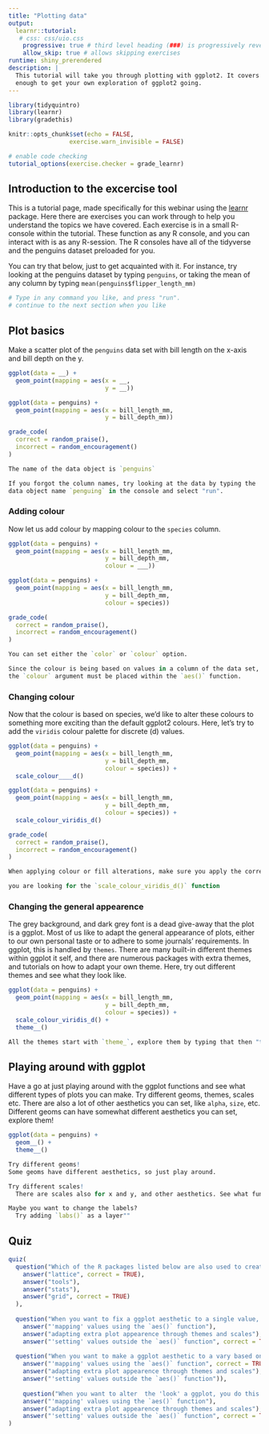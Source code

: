 ```yaml
---
title: "Plotting data"
output: 
  learnr::tutorial:
   # css: css/uio.css
    progressive: true # third level heading (###) is progressively revealed
    allow_skip: true # allows skipping exercises
runtime: shiny_prerendered
description: |
  This tutorial will take you through plotting with ggplot2. It covers just the basics, but should give you
  enough to get your own exploration of ggplot2 going.
---
```


```r

library(tidyquintro)
library(learnr)
library(gradethis)

knitr::opts_chunk$set(echo = FALSE,
                 exercise.warn_invisible = FALSE)

# enable code checking
tutorial_options(exercise.checker = grade_learnr)

```

## Introduction to the excercise tool

This is a tutorial page, made specifically for this webinar using the [learnr]() package. 
Here there are exercises you can work through to help you understand the topics we have covered. 
Each exercise is in a small R-console within the tutorial. 
These function as any R console, and you can interact with is as any R-session. 
The R consoles have all of the tidyverse and the penguins dataset preloaded for you.

You can try that below, just to get acquainted with it. 
For instance, try looking at the penguins dataset by typing `penguins`, or taking the mean of any column by typing `mean(penguins$flipper_length_mm)`

```r
# Type in any command you like, and press "run". 
# continue to the next section when you like
```


## Plot basics

Make a scatter plot of the `penguins` data set with bill length on the x-axis and bill depth on the y.
```r
ggplot(data = __) +
  geom_point(mapping = aes(x = __,
                           y = __))
```

```r
ggplot(data = penguins) +
  geom_point(mapping = aes(x = bill_length_mm,
                           y = bill_depth_mm))
```

```r
grade_code(
  correct = random_praise(),
  incorrect = random_encouragement()
)
```

```r
The name of the data object is `penguins`
```

```r
If you forgot the column names, try looking at the data by typing the 
data object name `penguing` in the console and select "run".
```

### Adding colour

Now let us add colour by mapping colour to the `species` column.
```r
ggplot(data = penguins) +
  geom_point(mapping = aes(x = bill_length_mm,
                           y = bill_depth_mm,
                           colour = ___))
```

```r
ggplot(data = penguins) +
  geom_point(mapping = aes(x = bill_length_mm,
                           y = bill_depth_mm,
                           colour = species))
```

```r
grade_code(
  correct = random_praise(),
  incorrect = random_encouragement()
)
```

```r
You can set either the `color` or `colour` option.
```

```r
Since the colour is being based on values in a column of the data set, 
the `colour` argument must be placed within the `aes()` function.
```

### Changing colour

Now that the colour is based on species, we'd like to alter these colours to something more exciting than the default ggplot2 colours. 
Here, let's try to add the `viridis` colour palette for discrete (d) values.
```r
ggplot(data = penguins) +
  geom_point(mapping = aes(x = bill_length_mm,
                           y = bill_depth_mm,
                           colour = species)) +
  scale_colour____d()
```

```r
ggplot(data = penguins) +
  geom_point(mapping = aes(x = bill_length_mm,
                           y = bill_depth_mm,
                           colour = species)) +
  scale_colour_viridis_d()
```

```r
grade_code(
  correct = random_praise(),
  incorrect = random_encouragement()
)
```

```r
When applying colour or fill alterations, make sure you apply the correct type of aesthetic scale for your use (i.e colour and fill are two different things, also for scales)
```

```r
you are looking for the `scale_colour_viridis_d()` function
```

### Changing the general appearence

The grey background, and dark grey font is a dead give-away that the plot is a ggplot.
Most of us like to adapt the general appearance of plots, either to our own personal taste or to adhere to some journals' requirements. 
In ggplot, this is handled by `themes`. 
There are many built-in different themes within ggplot it self, and there are numerous packages with extra themes, and tutorials on how to adapt your own theme.
Here, try out different themes and see what they look like. 


```r
ggplot(data = penguins) +
  geom_point(mapping = aes(x = bill_length_mm,
                           y = bill_depth_mm,
                           colour = species)) +
  scale_colour_viridis_d() + 
  theme__()
```


```r
All the themes start with `theme_`, explore them by typing that then "tab" to see all possible options.
```

## Playing around with ggplot
Have a go at just playing around with the ggplot functions and see what different types of plots you can make.
Try different geoms, themes, scales etc. 
There are also a lot of other aesthetics you can set, like `alpha`, `size`, etc. 
Different geoms can have somewhat different aesthetics you can set, explore them!


```r
ggplot(data = penguins) +
  geom__() + 
  theme__()
```


```r
Try different geoms! 
Some geoms have different aesthetics, so just play around.
```


```r
Try different scales! 
  There are scales also for x and y, and other aesthetics. See what fun things you can do.
```


```r
Maybe you want to change the labels?
  Try adding `labs()` as a layer""
```

## Quiz 

```r
quiz(
  question("Which of the R packages listed below are also used to create plots?",
    answer("lattice", correct = TRUE),
    answer("tools"),
    answer("stats"),
    answer("grid", correct = TRUE)
  ),
  
  question("When you want to fix a ggplot aesthetic to a single value, you do this by...",
    answer("'mapping' values using the `aes()` function"),
    answer("adapting extra plot appearence through themes and scales"),
    answer("'setting' values outside the `aes()` function", correct = TRUE)),
  
  question("When you want to make a ggplot aesthetic to a vary based on columns in the data set, you do this by...",
    answer("'mapping' values using the `aes()` function", correct = TRUE),
    answer("adapting extra plot appearence through themes and scales"),
    answer("'setting' values outside the `aes()` function")),
  
    question("When you want to alter  the 'look' a ggplot, you do this by...",
    answer("'mapping' values using the `aes()` function"),
    answer("adapting extra plot appearence through themes and scales"),
    answer("'setting' values outside the `aes()` function", correct = TRUE))
)
```
